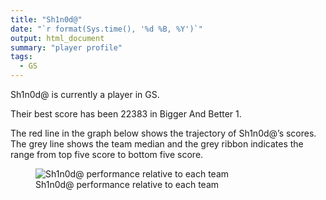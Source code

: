 ```yaml
---
title: "Sh1n0d@"
date: "`r format(Sys.time(), '%d %B, %Y')`"
output: html_document
summary: "player profile"
tags:
  - GS
---
```


Sh1n0d@ is currently a player in GS.

Their best score has been 22383 in Bigger And Better 1.

The red line in the graph below shows the trajectory of Sh1n0d@'s scores. The grey line shows the team median and the grey ribbon indicates the range from top five score to bottom five score.

![Sh1n0d@ performance relative to each team](Sh1n0d.jpg)
